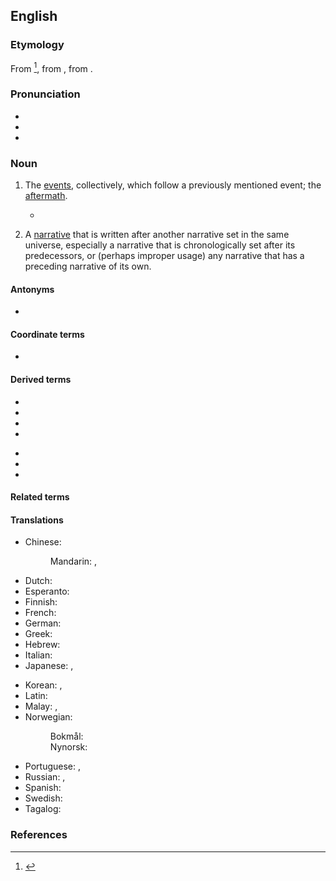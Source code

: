 {{also|séquel}}
==English==

===Etymology===
{{PIE root|en|sekʷ|id=follow}}
From {{etyl|frm|en}} {{m|frm|séquelle}} <ref>{{R:Etymonline}}</ref>, from {{etyl|la|en}} {{m|la|sequela}}, from {{m|la|sequi||to follow}}.

===Pronunciation===
* {{IPA|/ˈsiːkwəl/|lang=en}}
* {{audio|en-us-sequel.ogg|Audio (US)|lang=en}}
* {{rhymes|lang=en|iːkwəl}}

===Noun===
{{en-noun}}

# {{lb|en|dated}} The [[event]]s, collectively, which follow a previously mentioned event; the [[aftermath]].
#* {{cite-book|title=The Pilgrim's Progress|author=John Bunyan|year=1678|passage=Now here Christian was worse put to it than in his fight with Apollyon, as by the '''sequel''' you shall see.}}
# {{lb|en|narratology}} A [[narrative]] that is written after another narrative set in the same universe, especially a narrative that is chronologically set after its predecessors, or (perhaps improper usage) any narrative that has a preceding narrative of its own.

====Antonyms====
* {{l|en|prequel}}

====Coordinate terms====
* {{l|en|midquel}}

====Derived terms====
{{der-top}}
* {{l|en|direct sequel}}
* {{l|en|distant sequel}}
* {{l|en|interquel}}
* {{l|en|midquel}}
{{der-mid}}
* {{l|en|prequel}}
* {{l|en|requel}}
* {{l|en|threequel}}
{{der-bottom}}

====Related terms====
{{rootsee|en|sekʷ}}

====Translations====
{{trans-top|a narrative written after another narrative set in the same universe}}
* Chinese:
*: Mandarin: {{t+|cmn|續集|sc=Hani}}, {{t+|cmn|续集|tr=xùjí|sc=Hani}}
* Dutch: {{t+|nl|vervolg}}
* Esperanto: {{t|eo|daŭrigo}}
* Finnish: {{t+|fi|jatko-osa}}
* French: {{t+|fr|suite|f}}
* German: {{t+|de|Folge|f}}
* Greek: {{t+|el|συνέχεια}}
* Hebrew: {{t|he|המשך|tr=hemsheikh}}
* Italian: {{t+|it|seguito}}
* Japanese: {{t|ja|続編|tr=ぞくへん, zokuhen|sc=Jpan}}, {{t|ja|続き|tr=つづき, tsuzuki|sc=Jpan}}
{{trans-mid}}
* Korean: {{t+|ko|후편}}, {{t+|ko|속편}}
* Latin: {{t|la|consequentia narrativa}}
* Malay: {{t|ms|susulan}}, {{t|ms|sekuel}}
* Norwegian:
*: Bokmål: {{t|nb|oppfølger|m}}
*: Nynorsk: {{t|nn|oppfølgar|m}}
* Portuguese: {{t+|pt|sequência|f}}, {{t+|pt|continuação|f}}
* Russian: {{t+|ru|продолже́ние|n}} {{qualifier|кни́ги, фи́льма}}, {{t+|ru|си́квел|m|tr=síkvɛl}}
* Spanish: {{t+|es|secuela}}
* Swedish: {{t+|sv|uppföljare|c}}
* Tagalog: {{t|tl|kasumunod}}
{{trans-bottom}}

===References===
<references />